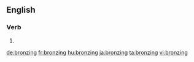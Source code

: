 ==English==

===Verb===
{{head|en}}

# {{present participle of|bronze}}

[[de:bronzing]]
[[fr:bronzing]]
[[hu:bronzing]]
[[ja:bronzing]]
[[ta:bronzing]]
[[vi:bronzing]]